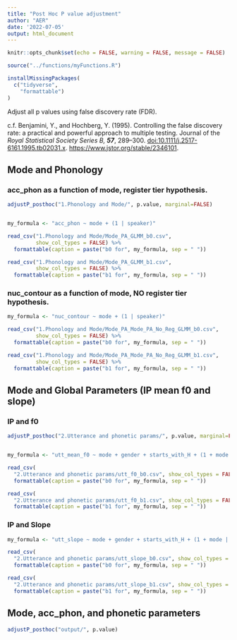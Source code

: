 ```yaml
---
title: "Post Hoc P value adjustment"
author: "AER"
date: '2022-07-05'
output: html_document
---
```


```r
knitr::opts_chunk$set(echo = FALSE, warning = FALSE, message = FALSE)
```

```r
source("../functions/myFunctions.R") 

installMissingPackages(
  c("tidyverse",
    "formattable")
)
```

Adjust all p values using false discovery rate (FDR).

c.f. Benjamini, Y., and Hochberg, Y. (1995). Controlling the false discovery rate: a practical and powerful approach to multiple testing. Journal of the *Royal Statistical Society Series B, **57***, 289--300. <doi:10.1111/j.2517-6161.1995.tb02031.x>. <https://www.jstor.org/stable/2346101>.

## Mode and Phonology

### acc_phon as a function of mode, register tier hypothesis.

```r
adjustP_posthoc("1.Phonology and Mode/", p.value, marginal=FALSE)


my_formula <- "acc_phon ~ mode + (1 | speaker)"

read_csv("1.Phonology and Mode/Mode_PA_GLMM_b0.csv",
         show_col_types = FALSE) %>%
  formattable(caption = paste("b0 for", my_formula, sep = " "))

read_csv("1.Phonology and Mode/Mode_PA_GLMM_b1.csv",
         show_col_types = FALSE) %>%
  formattable(caption = paste("b1 for", my_formula, sep = " "))
```

### nuc_contour as a function of mode, NO register tier hypothesis.

```r
my_formula <- "nuc_contour ~ mode + (1 | speaker)"

read_csv("1.Phonology and Mode/Mode_PA_Mode_PA_No_Reg_GLMM_b0.csv",
         show_col_types = FALSE) %>%
  formattable(caption = paste("b0 for", my_formula, sep = " "))

read_csv("1.Phonology and Mode/Mode_PA_Mode_PA_No_Reg_GLMM_b1.csv",
         show_col_types = FALSE) %>%
  formattable(caption = paste("b1 for", my_formula, sep = " "))
```

## Mode and Global Parameters (IP mean f0 and slope)

### IP and f0

```r
adjustP_posthoc("2.Utterance and phonetic params/", p.value, marginal=FALSE)


my_formula <- "utt_mean_f0 ~ mode + gender + starts_with_H + (1 + mode | speaker) + (1 | prompt)"

read_csv(
  "2.Utterance and phonetic params/utt_f0_b0.csv", show_col_types = FALSE) %>%
  formattable(caption = paste("b0 for", my_formula, sep = " "))

read_csv(
  "2.Utterance and phonetic params/utt_f0_b1.csv", show_col_types = FALSE) %>%
  formattable(caption = paste("b1 for", my_formula, sep = " "))
```

### IP and Slope

```r


my_formula <- "utt_slope ~ mode + gender + starts_with_H + (1 + mode | speaker) + (1 | prompt)"

read_csv(
  "2.Utterance and phonetic params/utt_slope_b0.csv", show_col_types = FALSE) %>%
  formattable(caption = paste("b0 for", my_formula, sep = " "))

read_csv(
  "2.Utterance and phonetic params/utt_slope_b1.csv", show_col_types = FALSE) %>%
  formattable(caption = paste("b1 for", my_formula, sep = " "))
```

## Mode, acc_phon, and phonetic parameters

```r
adjustP_posthoc("output/", p.value)
```
